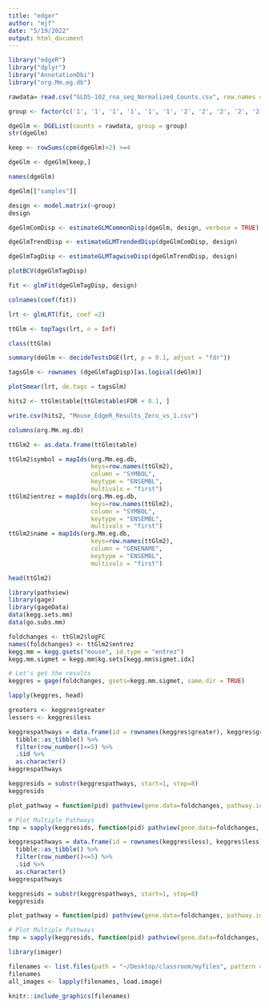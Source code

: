 ```yaml
---
title: "edger"
author: "mjf"
date: "5/19/2022"
output: html_document
---
```


```r
library("edgeR")
library("dplyr")
library("AnnotationDbi")
library("org.Mm.eg.db")

```


```r

rawdata= read.csv("GLDS-102_rna_seq_Normalized_Counts.csv", row.names = "gene_id")

group <- factor(c('1', '1', '1', '1', '1', '1', '2', '2', '2', '2', '2', '2'))

dgeGlm <- DGEList(counts = rawdata, group = group)
str(dgeGlm)

keep <- rowSums(cpm(dgeGlm)>2) >=4

dgeGlm <- dgeGlm[keep,]

names(dgeGlm)

dgeGlm[["samples"]]

design <- model.matrix(~group)
design

dgeGlmComDisp <- estimateGLMCommonDisp(dgeGlm, design, verbose = TRUE)

dgeGlmTrendDisp <- estimateGLMTrendedDisp(dgeGlmComDisp, design)

dgeGlmTagDisp <- estimateGLMTagwiseDisp(dgeGlmTrendDisp, design)

plotBCV(dgeGlmTagDisp)

fit <- glmFit(dgeGlmTagDisp, design)

colnames(coef(fit))

lrt <- glmLRT(fit, coef =2)

ttGlm <- topTags(lrt, n = Inf)

class(ttGlm)
```


```r
summary(deGlm <- decideTestsDGE(lrt, p = 0.1, adjust = "fdr"))

tagsGlm <- rownames (dgeGlmTagDisp)[as.logical(deGlm)]

plotSmear(lrt, de.tags = tagsGlm)

hits2 <- ttGlm$table[ttGlm$table$FDR < 0.1, ]

write.csv(hits2, "Mouse_EdgeR_Results_Zero_vs_1.csv")

```


```r

columns(org.Mm.eg.db)

ttGlm2 <- as.data.frame(ttGlm$table)

ttGlm2$symbol = mapIds(org.Mm.eg.db,
                       keys=row.names(ttGlm2),
                       column = "SYMBOL",
                       keytype = "ENSEMBL",
                       multivals = "first")
ttGlm2$entrez = mapIds(org.Mm.eg.db,
                       keys=row.names(ttGlm2),
                       column = "SYMBOL",
                       keytype = "ENSEMBL",
                       multivals = "first")
ttGlm2$name = mapIds(org.Mm.eg.db,
                       keys=row.names(ttGlm2),
                       column = "GENENAME",
                       keytype = "ENSEMBL",
                       multivals = "first")

head(ttGlm2)
```


```r
library(pathview)
library(gage)
library(gageData)
data(kegg.sets.mm)
data(go.subs.mm)

foldchanges <- ttGlm2$logFC
names(foldchanges) <- ttGlm2$entrez
kegg.mm = kegg.gsets("mouse", id.type = "entrez")
kegg.mm.sigmet = kegg.mm$kg.sets[kegg.mm$sigmet.idx]

# Let's get the results
keggres = gage(foldchanges, gsets=kegg.mm.sigmet, same.dir = TRUE)

lapply(keggres, head)

greaters <- keggres$greater
lessers <- keggres$less

```


```r

keggrespathways = data.frame(id = rownames(keggres$greater), keggres$greater) %>%
  tibble::as_tibble() %>%
  filter(row_number()<=5) %>%
  .$id %>%
  as.character()
keggrespathways

keggresids = substr(keggrespathways, start=1, stop=8)
keggresids
```
```r
plot_pathway = function(pid) pathview(gene.data=foldchanges, pathway.id = pid, species = "mouse", new.signature = FALSE)

# Plot Multiple Pathways
tmp = sapply(keggresids, function(pid) pathview(gene.data=foldchanges, pathway.id = pid, species = "mouse"))

```



```r


keggrespathways = data.frame(id = rownames(keggres$less), keggres$less) %>%
  tibble::as_tibble() %>%
  filter(row_number()<=5) %>%
  .$id %>%
  as.character()
keggrespathways

keggresids = substr(keggrespathways, start=1, stop=8)
keggresids
```

```r
plot_pathway = function(pid) pathview(gene.data=foldchanges, pathway.id = pid, species = "mouse", new.signature = FALSE)

# Plot Multiple Pathways
tmp = sapply(keggresids, function(pid) pathview(gene.data=foldchanges, pathway.id = pid, species = "mouse"))

```


```r

library(imager)

filenames <- list.files(path = "~/Desktop/classroom/myfiles", pattern = "*.pathview.png")
filenames
all_images <- lapply(filenames, load.image)

```


```r

knitr::include_graphics(filenames)

```